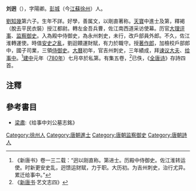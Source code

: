 '''刘迥'''（{{bd|？||780年}}），字陽卿。[[彭城|彭城]]（今[[江蘇|江蘇]][[徐州|徐州]]）人。

[[劉知幾|劉知幾]]第六子。生年不詳。好學，善属文，以剛直著称。[[天寶|天寶]]中進士及第，釋褐（脫去平民衣裝）授江都尉。轉左金吾兵曹，佐江南西道采访使幕。历官[[大理评事|大理评事]]、[[监察御史|监察御史]]。入為殿中侍御史，為永州刺史，未行，改戶部員外郎。不久，佐江淮轉運使。時值[[安史之亂|安史之亂]]，劉迴饋運財賦，有力於職守。授[[著作郎|著作郎]]，加檢校戶部郎中，國子司業，三領[[侍御史|侍御史]]。[[大曆|大曆]]初年，官吉州刺史，三年績成，拜[[谏议大夫|谏议大夫]]、[[给事中|给事中]]。<ref>《新唐书》卷一三二载：“迥以刚直称。第进士。历殿中侍御史。佐江淮转运使。时新更安史乱，迥馈运财赋，力于职。大历初。为吉州刺史，治行尤异。累迁给事中。”</ref>[[建中|建中]]元年（[[780年|780年]]）七月卒於私第。有集五卷，<ref>《[[新唐书|新唐书]]·艺文志四》</ref>已佚，《[[全唐诗|全唐诗]]》存詩四首。

==注釋==
{{reflist}}

==參考書目==
*[[梁肅|梁肅]]:《给事中刘公墓志銘》

[[Category:徐州人|Category:徐州人]]
[[Category:唐朝進士|Category:唐朝進士]]
[[Category:唐朝监察御史|Category:唐朝监察御史]]
[[Category:唐朝詩人|Category:唐朝詩人]]